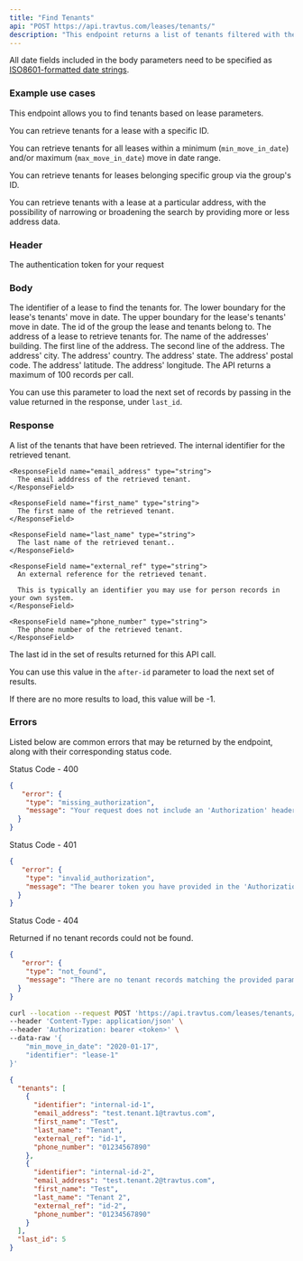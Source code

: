 ```yaml
---
title: "Find Tenants"
api: "POST https://api.travtus.com/leases/tenants/"
description: "This endpoint returns a list of tenants filtered with the specified parameters."
---
```


All date fields included in the body parameters need to be specified as [ISO8601-formatted date strings](https://en.wikipedia.org/wiki/ISO_8601).

### Example use cases
This endpoint allows you to find tenants based on lease parameters.

You can retrieve tenants for a lease with a specific ID.

You can retrieve tenants for all leases within a minimum (`min_move_in_date`) and/or maximum (`max_move_in_date`) move in date range.

You can retrieve tenants for leases belonging specific group via the group's ID.

You can retrieve tenants with a lease at a particular address, with the possibility of narrowing or broadening the search by providing more or less address data.

### Header

<ParamField header="Authorization" type="string" default="none" required>
  The authentication token for your request
</ParamField>

### Body

<ParamField body="identifier" type="string" default="none">
  The identifier of a lease to find the tenants for.
</ParamField>

<ParamField body="min_move_in_date" type="string" default="none">
  The lower boundary for the lease's tenants' move in date.
</ParamField>

<ParamField body="max_move_in_date" type="string" default="none">
  The upper boundary for the lease's tenants' move in date.
</ParamField>

<ParamField body="group" type="string" default="none">
  The id of the group the lease and tenants belong to.
</ParamField>

<ParamField body="address" type="object" default="none">
  The address of a lease to retrieve tenants for.

  <Expandable>
    <ParamField body="building_name" type="string">
      The name of the addresses' building.
    </ParamField>
    <ParamField body="address_line_1" type="string">
      The first line of the address.
    </ParamField>
    <ParamField body="address_line_2" type="string">
      The second line of the address.
    </ParamField>
    <ParamField body="city" type="string">
      The address' city.
    </ParamField>
    <ParamField body="country" type="string">
      The address' country.
    </ParamField>
    <ParamField body="state" type="string">
      The address' state.
    </ParamField>
    <ParamField body="postal_code" type="string">
      The address' postal code.
    </ParamField>
    <ParamField body="latitude" type="float">
      The address' latitude.
    </ParamField>
    <ParamField body="longitude" type="float">
      The address' longitude.
    </ParamField>
  </Expandable>
</ParamField>

<ParamField body="after-id" type="string" default="1">
  The API returns a maximum of 100 records per call.

  You can use this parameter to load the next set of records by passing in the value returned in the response, under `last_id`.
</ParamField>

### Response

<ResponseField name="tenants" type="string">
  A list of the tenants that have been retrieved.
  <Expandable title="properties">
    <ResponseField name="identifier" type="string" default="none">
      The internal identifier for the retrieved tenant.
    </ResponseField>

    <ResponseField name="email_address" type="string">
      The email adddress of the retrieved tenant.
    </ResponseField>

    <ResponseField name="first_name" type="string">
      The first name of the retrieved tenant.
    </ResponseField>

    <ResponseField name="last_name" type="string">
      The last name of the retrieved tenant..
    </ResponseField>

    <ResponseField name="external_ref" type="string">
      An external reference for the retrieved tenant.
      
      This is typically an identifier you may use for person records in your own system.
    </ResponseField>

    <ResponseField name="phone_number" type="string">
      The phone number of the retrieved tenant.
    </ResponseField>
  </Expandable>
</ResponseField>
<ResponseField name="last_id" type="integer">
  The last id in the set of results returned for this API call.

  You can use this value in the `after-id` parameter to load the next set of results.

  If there are no more results to load, this value will be -1.
</ResponseField>

### Errors

Listed below are common errors that may be returned by the endpoint, along with their corresponding status code.

Status Code - 400
```json Missing Authorization header
{
   "error": {
    "type": "missing_authorization",
    "message": "Your request does not include an 'Authorization' header with a bearer token for your account."
  }
}
```

Status Code - 401
```json Invalid/Expired Authorization header bearer token value
{
   "error": {
    "type": "invalid_authorization",
    "message": "The bearer token you have provided in the 'Authorization' header is invalid."
  }
}
```

Status Code - 404

Returned if no tenant records could not be found.
```json No tenant records found for the provided parameters
{
   "error": {
    "type": "not_found",
    "message": "There are no tenant records matching the provided parameters."
  }
}
```

<RequestExample>

```bash Request
curl --location --request POST 'https://api.travtus.com/leases/tenants/' \
--header 'Content-Type: application/json' \
--header 'Authorization: bearer <token>' \
--data-raw '{
    "min_move_in_date": "2020-01-17",
    "identifier": "lease-1"
}'
```

</RequestExample>

<ResponseExample>

```json Response
{
  "tenants": [
    {
      "identifier": "internal-id-1",
      "email_address": "test.tenant.1@travtus.com",
      "first_name": "Test",
      "last_name": "Tenant",
      "external_ref": "id-1",
      "phone_number": "01234567890"
    },
    {
      "identifier": "internal-id-2",
      "email_address": "test.tenant.2@travtus.com",
      "first_name": "Test",
      "last_name": "Tenant 2",
      "external_ref": "id-2",
      "phone_number": "01234567890"
    }
  ],
  "last_id": 5
}
```

</ResponseExample>

